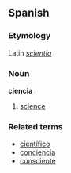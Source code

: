 ==Spanish==
===Etymology===
Latin ''[[scientia]]''
===Noun===
'''ciencia'''

# [[science]]

===Related terms===
*[[científico]]
*[[conciencia]]
*[[consciente]]